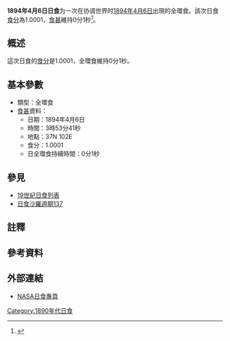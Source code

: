 {{Infobox Solar eclipse
| Year        = 1894
| Month       = 4
| Day         = 6
| Type        = 全環食
| Image       = SE1894Apr06H.gif
| Image size  = 200px
| Image intro = 1894年4月6日全環食路徑圖
  <!--   日食資料   -->
| Gamma       = 0.5740
| Mag         = 1.0001
| Saros       = [[日食沙羅週期137|137]]
| Saros total = 
| Saros seq   = 
  <!--     食甚     -->
| Duration    = 0分1秒
| Location    = 
| Coords      = 
| Width       = 1公里
  <!--   開始時間   -->
| Partial     = 
| Start type  = 
| Centre      = 
| Greatest    = 03:53:41
  <!--     倒數     -->
| hour        = 03
| minute      = 53
| second      = 41
| Duration_s  = 
}}
'''1894年4月6日日食'''为一次在协调世界时[[1894年|1894年]][[4月6日|4月6日]]出現的全環食。該次日食[[食分|食分]]為1.0001，[[食甚|食甚]]維持0分1秒<ref name="nasa_catalog_list">{{cite web |url=http://eclipse.gsfc.nasa.gov/SEcat5/SE1801-1900.html |title=Catalog of Solar Eclipses: 1801 to 1900 |language=en |publisher=[[NASA|NASA]] |accessdate=2009-07-26 |archiveurl=https://web.archive.org/web/20150112204733/http://eclipse.gsfc.nasa.gov/SEcat5/SE1801-1900.html |archivedate=2015-01-12 |deadurl=no }}</ref>。

== 概述 ==
這次日食的[[食分|食分]]是1.0001，全環食維持0分1秒。

== 基本參數 ==
{{NoteUTC}}
* 類型：全環食
*[[食甚|食甚]]資料：
** 日期：1894年4月6日
** 時間：3時53分41秒 
** 地點：37N 102E
** 食分：1.0001
** 日全環食持續時間：0分1秒

== 參見 ==
{{日食主題}}
* [[19世紀日食列表|19世紀日食列表]]
* [[日食沙羅週期137|日食沙羅週期137]]

== 註釋 ==
{{NoteFoot}}

== 參考資料 ==
{{reflist}}

== 外部連結 ==
* [http://eclipse.gsfc.nasa.gov/solar.html NASA日食專頁]{{Wayback|url=http://eclipse.gsfc.nasa.gov/solar.html |date=20190108200537 }}{{en icon}}

{{日食}}

[[Category:1890年代日食|Category:1890年代日食]]


{{Eclipse-stub}}